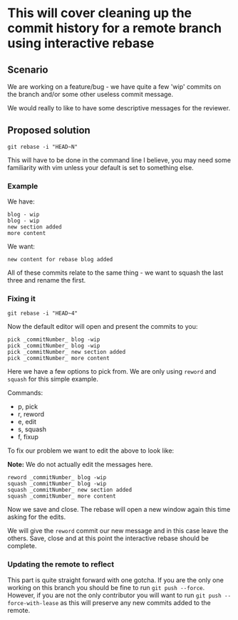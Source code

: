 
<Layout>

<PostHeader
	title="Cleaning up commits"
	date="12/02/2023"
	author="Lachlan Stephan"
	headMeta="Clean up commits"
	backLink="blogs"
/>

# This will cover cleaning up the commit history for a remote branch using interactive rebase

## Scenario

We are working on a feature/bug - we have quite a few 'wip' commits on the branch and/or some other useless commit message.

We would really to like to have some descriptive messages for the reviewer.

## Proposed solution

`git rebase -i "HEAD~N"`

This will have to be done in the command line I believe, you may need some familiarity with vim unless your default is set to something else.

### Example

We have:

```text
blog - wip
blog - wip
new section added
more content
```

We want:

```text
new content for rebase blog added
```

All of these commits relate to the same thing - we want to squash the last three and rename the first.

### Fixing it

```text
git rebase -i "HEAD~4"
```

Now the default editor will open and present the commits to you:

```text
pick _commitNumber_ blog -wip
pick _commitNumber_ blog -wip
pick _commitNumber_ new section added
pick _commitNumber_ more content
```

Here we have a few options to pick from. We are only using `reword` and `squash` for this simple example.

Commands:

-   p, pick
-   r, reword
-   e, edit
-   s, squash
-   f, fixup

To fix our problem we want to edit the above to look like:

**Note:** We do not actually edit the messages here.

```text
reword _commitNumber_ blog -wip
squash _commitNumber_ blog -wip
squash _commitNumber_ new section added
squash _commitNumber_ more content
```

Now we save and close. The rebase will open a new window again this time asking for the edits.

We will give the `reword` commit our new message and in this case leave the others. Save, close and at this point the interactive rebase should be complete.

### Updating the remote to reflect

This part is quite straight forward with one gotcha. If you are the only one working on this branch you should be fine to run `git push --force`. However, if you are not the only contributor you will want to run `git push --force-with-lease` as this will preserve any new commits added to the remote.

<PostFooter isBlog={true} title="And that should do it..." />

</Layout>
